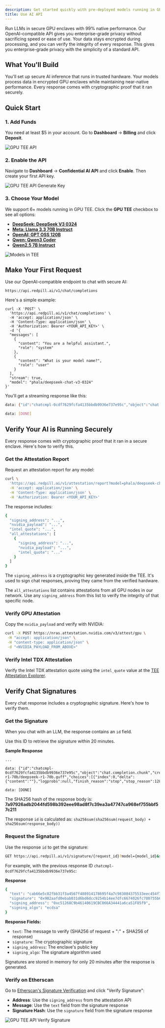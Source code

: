 ```yaml
---
description: Get started quickly with pre-deployed models running in GPU TEE with OpenAI-compatible interface.
title: Use AI API
---
```


<Check>
Run LLMs in secure GPU enclaves with 99% native performance. Our OpenAI-compatible API gives you enterprise-grade privacy without sacrificing speed or ease of use.
</Check>

<Tip>
Your data stays encrypted during processing, and you can verify the integrity of every response. This gives you enterprise-grade privacy with the simplicity of a standard API.
</Tip>

## What You'll Build

You'll set up secure AI inference that runs in trusted hardware. Your models process data in encrypted GPU enclaves while maintaining near-native performance. Every response comes with cryptographic proof that it ran securely.

## Quick Start

### 1. Add Funds

You need at least $5 in your account. Go to **Dashboard** → **Billing** and click **Deposit**.

<Frame>
    <img src="/images/confidential-ai/confidential-model/confidential-ai-api.png" alt="GPU TEE API" />
</Frame>

### 2. Enable the API

Navigate to **Dashboard** → **Confidential AI API** and click **Enable**. Then create your first API key.

<Frame>
    <img src="/images/confidential-ai/confidential-model/api-keys.png" alt="GPU TEE API Generate Key" />
</Frame>

### 3. Choose Your Model

We support 6+ models running in GPU TEE. Click the **GPU TEE** checkbox to see all options:

* [**DeepSeek: DeepSeek V3 0324**](https://redpill.ai/models/phala/deepseek-chat-v3-0324)
* [**Meta: Llama 3.3 70B Instruct**](https://redpill.ai/models/phala/llama-3.3-70b-instruct)
* [**OpenAI: GPT OSS 120B**](https://redpill.ai/models/phala/gpt-oss-120b)
* [**Qwen: Qwen3 Coder**](https://redpill.ai/models/phala/qwen3-coder)
* [**Qwen2.5 7B Instruct**](https://redpill.ai/models/phala/qwen-2.5-7b-instruct)

<Frame>
    <img src="/images/confidential-ai/confidential-model/redpill-models.png" alt="Models in TEE" />
</Frame>

## Make Your First Request

Use our OpenAI-compatible endpoint to chat with secure AI:

```http
https://api.redpill.ai/v1/chat/completions
```

Here's a simple example:

```shell
curl -X 'POST' \
  'https://api.redpill.ai/v1/chat/completions' \
  -H 'accept: application/json' \
  -H 'Content-Type: application/json' \
  -H 'Authorization: Bearer <YOUR_API_KEY>' \
  -d '{
  "messages": [
    {
      "content": "You are a helpful assistant.",
      "role": "system"
    },
    {
      "content": "What is your model name?",
      "role": "user"
    }
  ],
  "stream": true,
  "model": "phala/deepseek-chat-v3-0324"
}'
```

You'll get a streaming response like this:

```sh
data: {"id":"chatcmpl-0cdf7629fcfa4135bbdb9936e737e95c","object":"chat.completion.chunk","created":1740415146,"model":"/mnt/models/deepseek-r1-70b/deepseek-r1-70b.guff","choices":[{"index":0,"delta":{"content":""},"logprobs":null,"finish_reason":"stop","stop_reason":128001}]}

data: [DONE]
```

## Verify Your AI is Running Securely

Every response comes with cryptographic proof that it ran in a secure enclave. Here's how to verify this.

### Get the Attestation Report

Request an attestation report for any model:

```sh
curl \
  'https://api.redpill.ai/v1/attestation/report?model=phala/deepseek-chat-v3-0324' \
  -H 'accept: application/json' \
  -H 'Content-Type: application/json' \
  -H 'Authorization: Bearer <YOUR_API_KEY>'
```

The response includes:

```sh
{
  "signing_address": "...",
  "nvidia_payload": "...",
  "intel_quote": "...",
  "all_attestations": [
    {
      "signing_address": "...",
      "nvidia_payload": "...",
      "intel_quote": "..."
    }
  ]
}
```

The `signing_address` is a cryptographic key generated inside the TEE. It's used to sign chat responses, proving they came from the verified hardware.

The `all_attestations` list contains attestations from all GPU nodes in our network. Use any `signing_address` from this list to verify the integrity of that specific node.

### Verify GPU Attestation

Copy the `nvidia_payload` and verify with NVIDIA:

```sh
curl -X POST https://nras.attestation.nvidia.com/v3/attest/gpu \
 -H "accept: application/json" \
 -H "content-type: application/json" \
 -d "<NVIDIA_PAYLOAD_FROM_ABOVE>"
```

### Verify Intel TDX Attestation

Verify the Intel TDX attestation quote using the `intel_quote` value at the [TEE Attestation Explorer](https://proof.t16z.com/).

## Verify Chat Signatures

Every chat response includes a cryptographic signature. Here's how to verify them.

### Get the Signature

When you chat with an LLM, the response contains an `id` field.

<Note>Use this ID to retrieve the signature within 20 minutes.</Note>

**Sample Response**

```
...

data: {"id":"chatcmpl-0cdf7629fcfa4135bbdb9936e737e95c","object":"chat.completion.chunk","created":1740415146,"model":"/mnt/models/deepseek-r1-70b/deepseek-r1-70b.guff","choices":[{"index":0,"delta":{"content":""},"logprobs":null,"finish_reason":"stop","stop_reason":128001}]}

data: [DONE]
```

The SHA256 hash of the response body is: **7a97926adb2044fd598b392eee98ad8f7c39ea3a47747ca968ef755bbf57c211**

The response `id` is calculated as: `sha256sum(sha256sum(request_body) + sha256sum(response_body))`

### Request the Signature

Use the response `id` to get the signature:

```sh
GET https://api.redpill.ai/v1/signature/{request_id}?model={model_id}&signing_algo=ecdsa
```

For example, with the previous response ID `chatcmpl-0cdf7629fcfa4135bbdb9936e737e95c`:

**Response**

```sh
{
  "text": "cab66e5c82fbb31f3a4567f488914178695f4a7c983084375533eec454f74027:1fed3355f1b3430903fafb136e8f8289c1d8605b0d32b8d702564f922c8f8e52",
  "signature": "0x982aafd0ebab031d6bd6dcc9254b14ee7dfc6674026fc780755b692402a0167d2af4fcfd55a33ebfdca335adbc3d58548a471bd1d140e2ee2639043d82bfb0901c",
  "signing_address": "0xc51268C9b46140619CBC066A34441a6ca51F85f9",
  "signing_algo": "ecdsa"
}
```

**Response Fields:**
- `text`: The message to verify (SHA256 of request + ":" + SHA256 of response)
- `signature`: The cryptographic signature
- `signing_address`: The enclave's public key
- `signing_algo`: The signature algorithm used

<Note>Signatures are stored in memory for only 20 minutes after the response is generated.</Note>

### Verify on Etherscan

Go to [Etherscan's Signature Verification](https://etherscan.io/verifiedSignatures) and click "Verify Signature":

- **Address**: Use the `signing_address` from the attestation API
- **Message**: Use the `text` field from the signature response
- **Signature Hash**: Use the `signature` field from the signature response

<Frame>
    <img src="/images/confidential-ai/confidential-model/signature-verification.png" alt="GPU TEE API Verify Signature" />
</Frame>
